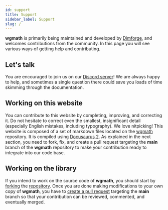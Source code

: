 ```yaml
---
id: support
title: Support
sidebar_label: Support
slug: /
---
```


**wgmath** is primarily being maintained and developed by [Dimforge](https://dimforge.com),
and welcomes contributions from the community. In this page you will see various ways of getting
help and contributing.

## Let's talk
You are encouraged to join us on our [Discord server](https://discord.gg/vt9DJSW)! We are
always happy to help, and sometimes a single question there could save you loads of time
skimming through the documentation.

## Working on this website

You can contribute to this website by completing, improving, and correcting
it. Do not hesitate to correct even the smallest, insignificant detail
(especially English mistakes, including typography). We love nitpicking!  This
website is composed of a set of markdown files located on the
[wgmath](https://github.com/dimforge/wgmath) repository. It is compiled using
[Docusaurus 2](https://v2.docusaurus.io). As explained in the next section,
you need to fork, fix, and create a pull request targeting the **main**
branch of the **wgmath** repository to make your contribution ready
to integrate into our code base.

## Working on the library

If you intend to work on the source code of **wgmath**, you should start by
[forking](https://help.github.com/articles/fork-a-repo) the
[repository](https://github.com/dimforge/wgmath). Once you are done making
modifications to your own copy of **wgmath**, you have to [create a pull
request](https://help.github.com/articles/creating-a-pull-request) targeting
the **main** branch so that your contribution can be reviewed, commented, and
eventually merged.
